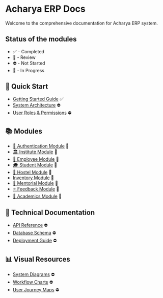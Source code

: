 # Acharya ERP Docs

Welcome to the comprehensive documentation for Acharya ERP system.

## Status of the modules

- ✅ - Completed
- 📝 - Review
- ⛔️ - Not Started
- 🚧 - In Progress

## 🚀 Quick Start

- [Getting Started Guide](/contribution_guide/getting-started) ✅
- [System Architecture](/404) ⛔️
- [User Roles & Permissions](/404) ⛔️

## 📚 Modules

- [🔐 Authentication Module](/modules/authentication/introduction) 📝
- [🏛️ Institute Module](/modules/institute/introduction) 📝
- [👤 Employee Module](/modules/employee/my-menu/my-profile) 📝
- [🎓 Student Module](/modules/student/introduction) 📝
- [🏢 Hostel Module](/modules/hostel/introduction) 📝
- [ Inventory Module](/modules/inventory/introduction) 📝
- [🤝 Mentorial Module](/modules/mentorial/introduction) 📝
- [⭐ Feedback Module](/modules/feedback/introduction) 📝
- [📖 Academics Module](/modules/academics/acadmic-master/course) 🚧

## 🔧 Technical Documentation

- [API Reference](/404) ⛔️
- [Database Schema](/404) ⛔️
- [Deployment Guide](/404) ⛔️

## 📊 Visual Resources

- [System Diagrams](/404) ⛔️
- [Workflow Charts](/404) ⛔️
- [User Journey Maps](/404) ⛔️
